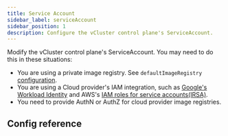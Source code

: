 ```yaml
---
title: Service Account
sidebar_label: serviceAccount
sidebar_position: 1
description: Configure the vCluster control plane's ServiceAccount.
---
```



Modify the vCluster control plane's ServiceAccount. You may need to do this in these situations:

- You are using a private image registry. See `defaultImageRegistry` [configuration](./default-image-registry.mdx).
- You are using a Cloud provider's IAM integration, such as [Google's Workload Identity](https://cloud.google.com/kubernetes-engine/docs/how-to/workload-identity) and AWS's [IAM roles for service accounts\(IRSA\)](https://docs.aws.amazon.com/eks/latest/userguide/iam-roles-for-service-accounts.html).
- You need to provide AuthN or AuthZ for cloud provider image registries.


## Config reference

<ServiceAccount/>
